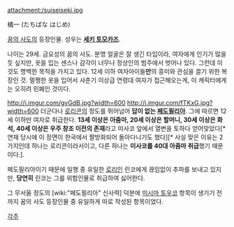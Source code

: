 attachment:/suiseiseki.jpg

橘一 (たちばな はじめ)

[[꿈의 사도]]의 등장인물. 성우는 '''[[세키 토모카즈]]'''.

나이는 29세. 금요성의 꿈의 사도. 분명 얼굴은 잘 생긴 타입이라, 여자에게 인기가 많을듯 싶지만, 옷을 입는 센스나 감각이 너무나 정상인의 범주에서 벗어나 있다. 그런데 이것도 명백한 목적을 가지고 있다. 12세 이하 여자아이들'''만'''의 흥미와 관심을 끌기 위한 복장인 것. 멀쩡한 옷을 입어서 사춘기 이상급 연령대 여자가 접근해오는게, 이 캐릭터에게는 오히려 민폐인 것이다. 

http://i.imgur.com/gvGdB.jpg?width=600
http://i.imgur.com/fTKxG.jpg?width=600
더군다나 [[로리콘]]의 정도를 뛰어넘어 '''답이 없는 [[페도필리아]]'''. 그에 따르면 12세 이하만 여자로 취급한다. '''13세 이상은 아줌마, 20세 이상은 할머니, 30세 이상은 화석, 40세 이상은 우주 창조 이전의 존재'''라고 미사코 앞에서 열변을 토하다 얻어맞았다[* 연재 당시에 이 장면이 한국에서 짤방화되어 돌아다니기도 했다][* 사실 맞은 이유는 2가지인데 하나는 로리콘이라서이고, 다른 하나는 '''미사코를 40대 아줌마 취급'''했기 때문이다.]. 

페도필리아이기 때문에 일행 중 유일한 [[로리]]인 린코에게 끊임없이 추파를 보내고 있지만, '''당연히''' 린코는 그를 위험인물로 취급하여 싫어한다. 

그 무서울 정도의 [wiki:"페도필리아" 신사력] 덕분에 [[미시마 토우코]] 항목이 생기기 전까지 꿈의 사도 등장인물 중 유일하게 따로 작성된 항목이었다.

[[각주]]
